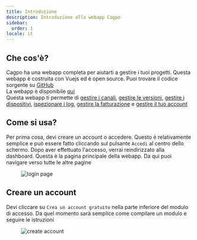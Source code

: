 ```yaml
---
title: Introduzione
description: Introduzione alla webapp Cagpo
sidebar:
  order: 1
locale: it
---
```


## Che cos'è?

Cagpo ha una webapp completa per aiutarti a gestire i tuoi progetti. Questa webapp è costruita con Vuejs ed è open source. Puoi trovare il codice sorgente su [GitHub](https://github.com/Cap-go/capgo/tree/main/src/) \
La webapp è disponibile [qui](https://web.capgo.app/) \
Questa webapp ti permette di [gestire i canali](/docs/webapp/channels/), [gestire le versioni](/docs/webapp/bundles/), [gestire i dispositivi](/docs/webapp/devices/), [ispezionare i log](/docs/webapp/logs/), [gestire la fatturazione](/docs/webapp/settings/) e [gestire il tuo account](/docs/webapp/settings/)

## Come si usa?

Per prima cosa, devi creare un account o accedere. Questo è relativamente semplice e può essere fatto cliccando sul pulsante `Accedi` al centro dello schermo. Dopo aver effettuato l'accesso, verrai reindirizzato alla dashboard. Questa è la pagina principale della webapp. Da qui puoi navigare verso tutte le altre pagine

<figure><img src="/login.webp" alt="login page" /><figcaption></figcaption></figure>

## Creare un account

Devi cliccare su `Crea un account gratuito` nella parte inferiore del modulo di accesso. Da quel momento sarà semplice come compilare un modulo e seguire le istruzioni

<figure><img src="/create-account.webp" alt="create account" /><figcaption></figcaption></figure>
